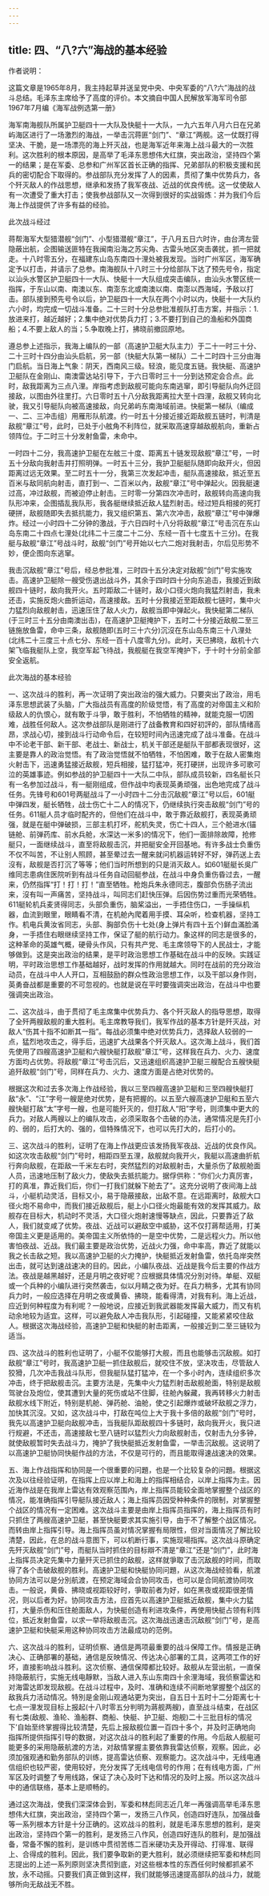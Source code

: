 ```yaml
---
---
---
```

title: 四、“八?六”海战的基本经验
---




作者说明：

这篇文章是1965年8月，我主持起草并送呈党中央、中央军委的“八?六”海战的战斗总结。毛泽东主席给予了高度的评价。本文摘自中国人民解放军海军司令部1967年7月编《海军战例选第一册》

海军南海舰队所属护卫艇四十一大队及快艇十一大队，一九六五年八月六日在兄弟屿海区进行了一场激烈的海战，一举击沉蒋匪“剑门”、“章江”两舰。这一仗既打得坚决、干脆，是一场漂亮的海上歼灭战，也是海军近年来海上战斗最大的一次胜利。这次胜利的根本原因，是高举了毛泽东思想伟大红旗，突出政治，坚持四个第一的结果；是在军委、总参和广州军区首长正确的指挥、兄弟部队的积极支援和民兵的密切配合下取得的。参战部队充分发挥了人的因素，贯彻了集中优势兵力，各个歼灭敌人的作战思想，继承和发扬了我军夜战、近战的优良传统。这一仗使敌人有一次遭受了重大打击；使我参战部队又一次得到很好的实战锻炼：并为我们今后海上作战提供了许多有益的经验。

此次战斗经过

蒋帮海军大型猎潜舰“剑门”、小型猎潜舰“章江”，于八月五日六时许，由台湾左营隐蔽出航，企图输送匪特在我闽南沿海之苏尖角、古雷头地区突击袭扰，抓一把就走。十八时零五分，在福建东山岛东南四十浬处被我发现。当时广州军区，海军确定予以打击，并请示了总参。南海舰队十八时三十分给部队下达了预先号令，指定以汕头水警区护卫艇四十一大队、快艇十一大队组成突击编队，由汕头水警区统一指挥，于东山以南、南澳以东、南澎东北或南澳以南、南澎以西海域，予敌以打击。部队接到预先号令以后，护卫艇四十一大队在两个小时以内，快艇十一大队约六小时，均完成一切战斗准备。二十三时十分总参批准舰队打击方案，并指示：1.放进来打，越近越好；2.集中绝对优势兵力打；3.不要打到自己的渔船和外国商船；4.不要上敌人的当；5.争取晚上打，拂晓前撤回原地。

遵总参上述指示，我海上编队的一部（高速护卫艇大队主力）于二十一时三十分、二十三时十四分由汕头启航，另一部（快艇大队第一梯队）二十二时四十三分由海门启航。当日海上气象：阴天，西南风三级。轻浪，能见度五链。我快艇、高速护卫艇队在金刚山、南澳雷达站引导下，于六日零时三十一分到达预定会合点。此时，敌我距离为三点八浬。岸指考虑到敌舰可能向东南逃窜，即引导艇队向外迂回接敌，以图由外往里打。六日零时五十八分敌我距离拉大至十四浬，敌舰又转向北驶，我又引导艇队向被高速接敌，向兄弟屿东南海域前进。快艇第一梯队（编成一、二、三冲击组）用雁形队航渡。约一时五十分接近接近距敌舰五链时，判清是敌舰“章江”号，此时，已处于小舷角不利阵位，就采取高速穿越敌舰航向，重新占领阵位。于二时三十分发射鱼雷，未命中。

一时四十二分，我高速护卫艇在左舷三十度、距离五十链发现敌舰“章江”号，一时五十分敌向我射击并打照明弹。一时五十三分，我护卫艇艇队随即向敌开火，但因距离过远无效果。至二时五十一分，我第三次发起冲击，艇队高速接敌，抵近至五百米与敌同航向射击，直打到一、二百米以內，敌舰“章江”号中弹起火。因我艇速过高，冲过敌舰，而被迫停止射击。三时零一分第四次冲击时，敌舰转向高速向我队形冲来，企图插乱我队形，我各艇继续抵近敌人猛烈射击。经过短兵相接的死打硬拼，敌舰随即失去抵抗能力，我又组织第五、第六次冲击，敌舰“章江”号中弹爆炸。经过一小时四十二分钟的激战，于六日四时十八分将敌舰“章江”号击沉在东山岛东南二十四点七浬处(北纬二十三度二十二分、东经一百十七度五十三分)。在我艇与敌舰“章江”号战斗时，敌舰“剑门”号开始以七六二炮对我射击，尔后见形势不妙，便企图向东逃窜。

我击沉敌舰“章江”号后，经总参批准，三时四十五分决定对敌舰“剑门”号实施攻击。高速护卫艇除一艘受伤退出战斗外，其余于四时四十分向东追击，我接近到敌舰四十链时，敌向我开火。五时距敌二十链时，敌小口径火炮向我猛烈射击，我未还击，实施反炮火曲折运动，高速接敌。五时十分我接近至距敌舰七链时，集中火力猛烈向敌舰射击，迅速压住了敌人火力，敌舰当即中弹起火。我快艇第二梯队(于三时三十五分由南澳出击)，在高速护卫艇掩护下，五时二十分接近敌舰二至三链施放鱼雷，命中三条，敌舰随即(五时三十六分)沉沒在东山岛东南三十八浬处(北纬二十三度三十点七分、东经一百十八度零九分)。此时，天巳拂晓，敌机十六架飞临我艇队上空，我空军起飞待战，我舰艇在我空军掩护下，于十时十分前全部安全返航。

此次海战的基本经验

一、这次战斗的胜利，再一次证明了突出政治的强大威力。只要突出了政治，用毛泽东思想武装了头脑，广大指战员有高度的阶级觉悟，有了高度的对帝国主义和阶级敌人的仇恨心，就有敢于斗爭，敢于胜利，不怕牺牲的精神，就能克服一切困难，战胜任何敌人。这次参战部队是刚进行了战备教育和四好初評的，部队情绪高昂，求战心切，接到战斗行动命令后，在较短时间內迅速完成了战斗准备。在战斗中不论老干部、新干部、老战士、新战士，机关干部还是艇队干部都表现很好，这主要是靠人的政治觉悟。有了政治觉悟就不怕牺牲，不怕困难，敢于在敌人密集炮火射击下，迅速勇猛接近敌舰，短兵相接，猛打猛冲，死打硬拼，出现许多可歌可泣的英雄事迹。例如参战的护卫艇四十一大队二中队，部队成员较新，四名艇长只有一名参加过战斗，有一艇刚组成，但作战中均表现英勇顽强，出色地完成了战斗任务。先锋号和601号两艇战斗了一小时四十二分击沉敌舰“章江”号以后，601艇中弹四发，艇长牺牲，战士伤亡十二人的情况下，仍继续执行突击敌舰“剑门”号的任务。611艇人员才临时配齐的，但他们在战斗中，敢于靠近敌舰打，表现英勇顽强，就是在艇中弹破损，三部主机打坏，舵机失灵，伤亡十四人，三个舱进水(锚链舱、前弹药库、前水兵舱，水深达一米多)的情况下，他们一面排除故障，抢修艇只，一面继续战斗，直至将敌舰击沉，并把艇安全开回基地。有许多战士负重伤不仅不叫苦，不让别人照顾，甚至晕过去一醒来就问机器运转好不好，弹药送上去沒有，敌舰是否打沉了等等；他们当时所想到的只是消灭敌人。如601艇艇长吳广维同志患病住医院听到有战斗任务自动回艇参战，在战斗中身负重伤昏过去，一醒来，仍然指挥“打！打！打！”直至牺牲。枪炮兵朱永德同志，腹部负伤肠子流出来，沒有叫一声痛苦，坚持战斗，叫同志们赶快压弹。后因伤势过重而光荣牺牲。611艇轮机兵麦贤得同志，头部负重伤，脑桨溢出，一手捂住伤口，一手操纵机器，血流到眼里，眼睛看不清，在机舱內爬着用手摸、耳朵听，检查机器，坚持工作。机电兵黄汝省同志，头部、胸部负伤十七处(身上弹片有四十五个)鲜血滿脸滿身，一手捂住右眼继续坚持工作，保证了艇的航行动力。象这样的同志是很多的，这种革命的英雄气概，硬骨头作风，只有共产党、毛主席领导下的人民战士，才能够做到。这是突出政治的结果，是平时政治思想工作基础在战斗中的反映。实践证明，平时政治思想工作基础越好，战时发挥的作用就越大。同时在战前的充分政治动员，在战斗中人人开口，互相鼓励的群众性政治思想工作，以及干部以身作则，英勇奋战都是重要的不可忽视的。也就是说在平时要強调突出政治，在战斗中也要强调突出政治。

二、这次战斗，由于贯彻了毛主席集中优势兵力、各个歼灭敌人的指导思想，取得了全歼两艘敌舰的重大胜利。毛主席教导我们，我军作战的基本方针是歼灭战，对敌人“伤其十指不如断其一指”。每战必须集中绝对优势兵力，选择敌人较弱的一点，猛烈地攻击之，得手后，迅速扩大战果各个歼灭敌人。这次海上战斗，我们首先使用了四艘高速护卫艇和六艘快艇打敌舰“章江”号，这样我在兵力、火力、速度方面均占优势。将敌舰“章江”号击沉后，又迅速组织高速护卫艇三艘配合五艘快艇追歼敌舰“剑门”号，同样在兵力、火力、速度方面是占绝对优势的。

根据这次和过去多次海上作战经验，我以三至四艘高速护卫艇和三至四艘快艇打敌“永”、“江”字号一艘是绝对优势，是有把握的。以五至六艘高速护卫艇和五至六艘快艇打敌“太”字号一艘，也是可能歼灭的，但打敌人“阳”字号，则须集中更大的兵力。对敌人两艘以上的编队攻击，必须采取各个击破的办法，通常情况是先打小的、弱的，后打大的、强的，伹特殊情况下，也可以先打大的，后打小的。

三、这次战斗的胜利，证明了在海上作战更应该发扬我军夜战、近战的优良作风。如这次攻击敌舰“剑门”号时，相距四至五浬，敌舰就向我开火，我艇以高速曲折航行奔向敌舰，在距敌一千米左右时，突然猛烈的对敌舰射击，大量杀伤了敌舰舱面人员，迅速地压制了敌火力，使敌失去抵抗能力。据俘供称：“你们火力真厉害，打的真准，靠近我们后，你们一打我们就躲下舱去了”。这充分说明了夜间海上战斗，小艇机动灵活，目标又小，易于隐蔽接敌，出敌不意。在远距离时，敌舰大口径火炮不易命中，而我们接近敌舰后，艇上小口径火炮最能有效的发挥其威力。敌舰存在目标大，机动时不灵活，大口径火炮射速慢等缺点，因此，只要靠近了敌人，我们就变咸了优势。夜战、近战可以避敌空中威胁，这不仅打蔣帮适用，打美帝国主义更是适用的。美帝国主义所依恃的一是空中优势，二是远程火力。所以他害怕夜战、近战。我们最主要是政治优势，近战火力强，命中率高，靠近了就能以我之长击敌之短。我以高速护卫艇的火力掩护，快艇抵近发射鱼雷，依托岛岸突然出击，就可达到速战速决的目的。因此，小编队夜战、近战是我今后主要的作战方法。夜战是越黑越好，还是月明之夜好呢？应根据具体情况分別对待。单艇、双艇或一个兵种的小编队进行突然袭击，似以月睛之夜为好。在兵力稍多，尤其有协同兵力时，一般应选择在月明之夜或黄昏、拂晓，能看得清，对我有利。海上近战，应近到何种程度为有利呢？一般地说，应接近到我武器能发挥最大威力，而又有机动余地较为适宜。这样，可以避免敌人冲击我队形，引起碰撞，又能紧紧咬住敌人。根据这次海战经验，高速护卫艇和快艇的射击距离，一般接近到二至三链较为适当。

四、这次战斗的胜利也证明了，小艇不仅能够打大舰，而且也能够击沉敌舰。如打敌舰“章江”号时，我高速护卫艇一抓住敌舰后，就咬住不放，坚决攻击，尽管敌人狡猾，几次冲击我战斗队形，但我艇队猛打猛冲，在一个多小时內，连续组织多次冲击，终于把敌舰击沉。主要方法是，先集中火力猛烈射击敌舰舱面，特别是敌舰驾驶台及炮位，使其遭到大量的死伤或站不住脚，往舱內躲藏，我再转移火力射击敌舰水线下附近，特别是机舱、弹药舱、油舱，使之引起爆炸或破坏敌舰之浮力，加快其沉沒。又如，这次战斗中，打敌在吨位上大于我十多倍的敌舰“剑门”号时，我先以高速护卫艇向敌舰冲击，当我艇队距敌舰四十多链时，敌向我开火，我只进行规避，不还击，高速接敌七至八链时以猛烈火力向敌舰射击，仅射击九分多钟，就使敌舰暂时失去战斗力，掩护了我快艇抵近发射鱼雷，一举击沉敌舰。这说明了以高速护卫艇协同快艇作战的方法，不仅是可行的，而且能取得速战速决的效果。

五、海上作战指挥和协同是一个很重要的问題，也是一个比较复杂的问題。根据这次及以往经验证明，在指挥上应以岸上和海上的指挥相结合，以岸上指挥为主。因近海作战是在我岸上雷达有效观察范围內，岸上指挥员能较全面地掌握整个战区的情况，能准确指挥引导艇队接近敌人；海上指挥员因受种种条件的限制，对掌握整个战区的情况有一定困难。这次战斗主要是由岸上指挥员指挥的，海上指挥员有时只抓住了两艘高速护卫艇，甚至快艇要求其实施引导，由于不了解整个战区情况。而转由岸上指挥引导。海上指挥员虽对情况掌握有局限性，但对当面情况了解比较清楚，因此，在总的战斗意图下，可以机断行事，实施现場指挥。这次战斗原确定先歼灭敌舰“剑门”号，而艇队当时抓住的目标辯不清是“章江”还是“剑门”，此时海上指挥员决定先集中力量歼灭已抓住的敌舰，这样就爭取了击沉敌舰的时间，而取得了各个击破敌舰的胜利。高速护卫艇和快艇协同问題，从这次海战经验看，航渡协同方法可以是分別航渡，在预定海域会合协同攻击，也可以是合同航渡协同攻击。一般说，黄昏、拂晓或视距较好时，爭取前者为好，如在黑夜或视距很差情况，则以后者为好。协同攻击方法，应首先以高速护卫艇抵近敌舰，集中火力猛打，大量杀伤和压住舱面敌人，为快艇创造有利进攻条件，再使用快艇占领有利阵位，抵近发射鱼雷，以求一举将敌舰击沉。这次海战迅速击沉敌舰“剑门”号，是高速护卫艇和快艇采用这种协同攻击方法最成功的范例。

六、这次战斗的胜利，证明侦察、通信是两项最重要的战斗保障工作。情报是正确决心、正确部署的基础，通信是反映情况、传达决心部署的工具，这两项工作的好坏，直接影响战斗胜利。这次侦察、通信保障都比较好。敌舰从左营出航，一直保持隐蔽航行，实施无线电靜默，当敌人进入东山东南四十余浬海域，我侦察雷达和对海雷达即发现敌舰。在战斗过程中，及时、准确和连续不间断地掌握整个战区的敌我兵力活动情况。特別是金刚山观通站更为突出，自五日十五时十二分距离七十七点一浬发现目标上报起(十八时零五分判明为蔣舰两艘)，直至战斗结束，在战区有七类(敌舰、渔轮、渔船群、商船、快艇、护卫艇、炮舰)二十三批目标的情况下’自始至终掌握得比较清楚，先后上报敌舰位置一百四十多个，并及时正确地向指挥所提供指挥引导的数据，对这次战斗的胜利起了重要的作用。今后敌人舰艇可能更多的采用隐蔽航渡的方法，对敌情掌握主要依靠我雷达侦察，观察。因此，必须加强观通和勤务部队的训练，提高雷达侦察、观察能力。这次战斗中，无线电通信组织也较严密，使用较好，充分发挥了无线电信号的作用；在有线电方面，广州军区及时调整了专用线路，保证了决心及时下达和情况的及时上报。所以这次战斗中的通信联络，基本上是顺畅的。

通过这次海战，使我们深深体会到，军委和林彪同志近几年一再强调高举毛泽东思想伟大红旗，突出政治，坚持四个第一，发扬三八作风，创造四好连队，加强战备等一系列根本方针是十分正确的。这欢战斗的胜利，就是毛泽东思想的胜利，是突出政治，坚持四个第一的胜利，是发扬三八作风，创造四好连队的胜利，是加强战备，常备不懈的胜利，是训练中贯彻苦练二百米硬功夫及开得动、打得准、联得上、合得成的胜利。因此，我们要争取新的更大胜利，就必须继续把军委和林彪同志提出的上述一系列原则坚决贯彻到底，对这些根本性的东西任何时候都抓紧不放，永不动摇。只要我们真正做到这样，我们就能够迅速提高部队的战斗力，就能够所向无敌战无不胜。